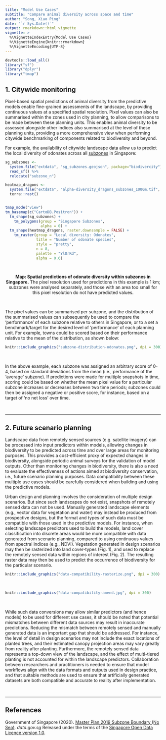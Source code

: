 ```yaml
---
title: "Model Use Cases"
subtitle: "Compare animal diversity across space and time"
author: "Song, Xiao Ping"
date: "`r Sys.Date()`"
output: rmarkdown::html_vignette
vignette: >
  %\VignetteIndexEntry{Model Use Cases}
  %\VignetteEngine{knitr::rmarkdown}
  %\VignetteEncoding{UTF-8}
---
```


```r
devtools::load_all()
library("sf")
library("dplyr")
library("tmap")
```


## 1. Citywide monitoring 

Pixel-based spatial predictions of animal diversity from the predictive models enable fine-grained assessments of the landscape, by providing continuous values at a specified spatial resolution. Pixel values can also be summarised within the zones used in city planning, to allow comparisons to be made between these planning units. This enables animal diversity to be assessed alongside other indices also summarised at the level of these planning units, providing a more comprehensive view when performing citywide benchmarking of components related to biodiversity and beyond.  

For example, the availability of citywide landscape data allow us to predict the local diversity of odonates across all [subzones](https://data.gov.sg/dataset/master-plan-2019-subzone-boundary-no-sea) in Singapore: 

```r

sg_subzones <- 
  system.file("extdata", "sg_subzones.geojson", package="biodivercity") %>% 
  read_sf() %>% 
  relocate("subzone_n")

heatmap_dragons <- 
  system.file("extdata", "alpha-diversity_dragons_subzones_1000m.tif", package="biodivercity") %>% 
  terra::rast()


tmap_mode("view")
tm_basemap(c("CartoDB.Positron")) +
  tm_shape(sg_subzones) +
    tm_polygons(group = "Singapore Subzones",
                alpha = 0) +
  tm_shape(heatmap_dragons, raster.downsample = FALSE) +
    tm_raster(group = "Local diversity: Odonates",
              title = "Number of odonate species",
              style = "pretty",
              n = 8,
              palette = "YlOrRd",
              alpha = 0.6)
  
  
```

<center>
**Map: Spatial predictions of odonate diversity within subzones in Singapore.** The pixel resolution used for predictions in this example is 1 km; subzones were analysed separately, and those with an area too small for this pixel resolution do not have predicted values.
</center>

<br>

The pixel values can be summarised per subzone, and the distribution of the summarised values can subsequently be used to compare the ‘performance’ of each subzone relative to others in Singapore, or to a set a benchmark/target for the desired level of 'performance' of each planning unit. For example, towns could be scored based on their performance relative to the mean of the distribution, as shown below:

```r
knitr::include_graphics("subzone-distribution-odonates.png", dpi = 300)
```

<br>

In the above example, each subzone was assigned an arbitrary score of 0-4, based on standard deviations from the mean (i.e., performance of the 'average' subzone). If predictions were made for multiple snapshots in time, scoring could be based on whether the mean pixel value for a particular subzone increases or decreases between two time periods; subzones could then be assigned a negative or positive score, for instance, based on a target of 'no net loss' over time.


<br>

---

## 2. Future scenario planning

Landscape data from remotely sensed sources (e.g. satellite imagery) can be processed into input predictors within models, allowing changes in biodiversity to be predicted across time and over large areas for monitoring purposes. This provides a cost-efficient proxy of expected changes in biodiversity, alongside periodic animal surveys for the validation of model outputs. Other than monitoring changes in biodiversity, there is also a need to evaluate the effectiveness of actions aimed at biodiversity conservation, i.e., future scenario planning purposes. Data compatibility between these multiple use cases should be carefully considered when building and using the predictive models.

Urban design and planning involves the consideration of multiple design scenarios. But since such landscapes do not exist, snapshots of remotely sensed data can not be used. Manually generated landscape elements (e.g., vector data for vegetation and water) may instead be produced from prospective designs, but the format and types of such data must be compatible with those used in the predictive models. For instance, when selecting landscape predictors used to build the models, land cover classification into discrete areas would be more compatible with data generated from scenario planning, compared to using continuous values from spectral indices (e.g., NDVI). Vegetation generated in design scenarios may then be rasterized into land cover-types (Fig. 1), and used to replace the remotely sensed data within regions of interest (Fig. 2). The resulting raster data may then be used to predict the occurrence of biodiversity for the particular scenario. 

```r
knitr::include_graphics("data-compatibility-rasterize.png", dpi = 300)
```

<br>

```r
knitr::include_graphics("data-compatibility-amend.jpg", dpi = 300)
```

<br>

While such data conversions may allow similar predictors (and hence models) to be used for different use cases, it should be noted that potential mismatches between different data sources may result in inaccurate predictions. Reducing the mismatch between remotely sensed and manually generated data is an important gap that should be addressed. For instance, the level of detail in design scenarios may not include the exact locations of planted trees, and their estimated canopy projection areas may vary greatly from reality after planting. Furthermore, the remotely sensed data represents a top-down view of the landscape, and the effect of multi-tiered planting is not accounted for within the landscape predictors. Collaboration between researchers and practitioners is needed to ensure that model workflows align with the data formats and outputs used in design practice, and that suitable methods are used to ensure that artificially generated datasets are both compatible and accurate to reality after implementation.

<br>

---

## References

Government of Singapore (2020). [Master Plan 2019 Subzone Boundary (No Sea)](https://data.gov.sg/dataset/master-plan-2019-subzone-boundary-no-sea). _data.gov.sg_
Released under the terms of the [Singapore Open Data Licence version 1.0](https://data.gov.sg/open-data-licence).



